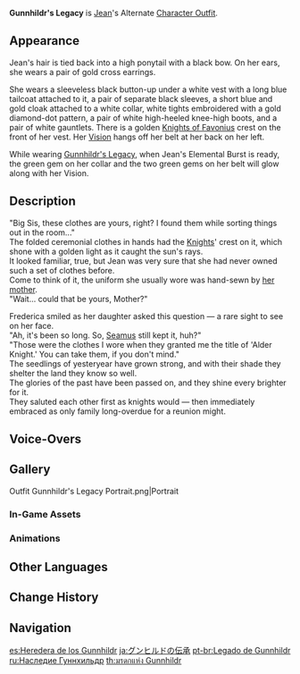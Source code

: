 {{Outfit Infobox
|id           = 200302
|image        = <gallery>
Character Jean Gunnhildr's Legacy Full Wish.png|Wish
Outfit Gunnhildr's Legacy Game.png|In-Game
</gallery>
|character    = Jean
|type         = Alternate
|quality      = 4
|description  = Jean's outfit. This classic knight's ceremonial outfit is suited to all manner of occasions.
|obtain       = Unlocked upon obtaining character<br />In-Game [[Mail]] (During [[Version 2.4]])
}}
'''Gunnhildr's Legacy''' is [[Jean]]'s Alternate [[Character Outfit]].

==Appearance==
<!-- Keep appearance section short and concise. Limit to 1-2 paragraphs (preferably 1 paragraph) with 3-4 sentences each. -->
Jean's hair is tied back into a high ponytail with a black bow. On her ears, she wears a pair of gold cross earrings.

She wears a sleeveless black button-up under a white vest with a long blue tailcoat attached to it, a pair of separate black sleeves, a short blue and gold cloak attached to a white collar, white tights embroidered with a gold diamond-dot pattern, a pair of white high-heeled knee-high boots, and a pair of white gauntlets. There is a golden [[Knights of Favonius]] crest on the front of her vest. Her [[Vision]] hangs off her belt at her back on her left.

<section begin="Glowing Ornaments" />While wearing [[Gunnhildr's Legacy]], when Jean's Elemental Burst is ready, the green gem on her collar and the two green gems on her belt will glow along with her Vision.<section end="Glowing Ornaments" />

==Description==
"Big Sis, these clothes are yours, right? I found them while sorting things out in the room..."<br />
The folded ceremonial clothes in {{sic|[[Barbara]]}} hands had the [[Knights of Favonius|Knights]]' crest on it, which shone with a golden light as it caught the sun's rays.<br />
It looked familiar, true, but Jean was very sure that she had never owned such a set of clothes before.<br />
Come to think of it, the uniform she usually wore was hand-sewn by [[Frederica Gunnhildr|her mother]].<br />
"Wait... could that be yours, Mother?"

Frederica smiled as her daughter asked this question &mdash; a rare sight to see on her face.<br />
"Ah, it's been so long. So, [[Seamus Pegg|Seamus]] still kept it, huh?"<br />
"Those were the clothes I wore when they granted me the title of 'Alder Knight.' You can take them, if you don't mind."<br />
The seedlings of yesteryear have grown strong, and with their shade they shelter the land they know so well.<br />
The glories of the past have been passed on, and they shine every brighter for it.<br />
They saluted each other first as knights would &mdash; then immediately embraced as only family long-overdue for a reunion might.

==Voice-Overs==
{{VO/Outfit
|switch_01_tx_en   = In the name of the [[Gunnhildr Clan]].
|switch_01_tx_zh   = 以古恩希尔德家族之名。
|switch_01_rm_zh   = Yǐ Gǔ'ēnxī'érdé Jiāzú zhī míng.
|switch_01_tl_zh   = In the name of the Gunnhildr Clan.
|switch_01_tx_ja   = グンヒルド家の名のもとに。
|switch_01_rm_ja   = Gunhirudo-ke no na no moto ni.
|switch_01_tl_ja   = In the name of the Gunnhildr Family.
|switch_01_tx_ko   = 군힐드 가문의 이름으로
|switch_01_rm_ko   = Gunhildeu Gamun-ui ireumeuro
|switch_01_tl_ko   = In the name of the Gunnhildr Family.

|switch_02_tx_en   = [[Frederica Gunnhildr|Mother]]'s teachings are with me always.
|switch_02_tx_zh   = 母亲的教诲，铭记于心。
|switch_02_rm_zh   = Mǔqīn de jiàohuì, míngjì yú xīn.
|switch_02_tl_zh   = Mother's teachings, inscribed into my heart.
|switch_02_tx_ja   = 母上さまの教えは、心に刻んでいる。
|switch_02_rm_ja   = Hahaue-sama no oshie wa, kokoro ni kizande iru.
|switch_02_tl_ja   = Mother's teachings are engraved into my heart.
|switch_02_tx_ko   = 어머니의 가르침을 항상 마음에 새길 거야
|switch_02_rm_ko   = Eomeoni-ui gareuchimeul hangsang maeume saegil kkeoya
|switch_02_tl_ko   = I will always keep my mother's teachings in my heart.

|switch_03_tx_en   = Protecting [[Mondstadt]] above all.
|switch_03_tx_zh   = 勇护蒙德，不可懈怠。
|switch_03_rm_zh   = Yǒnghù Méngdé, bùkě xièdài.
|switch_03_tl_zh   = Protecting Mondstadt courageously, no slacking off.
|switch_03_tx_ja   = いかなるとき怠らず、モンドを永遠守護する。
|switch_03_rm_ja   = Ikanaru toki okotarazu, Mondo wo eien shugo suru.
|switch_03_tl_ja   = At any time without neglect, I shall always protect Mondstadt.
|switch_03_tx_ko   = 몬드를 지키는 사명을 게을리해선 안돼
|switch_03_rm_ko   = Mondeureul jikineun samyeongeul geeullihaeseon andwae
|switch_03_tl_ko   = <!--We must not slacking off mission to protect Mondstadt.-->
}}

==Gallery==
<gallery>
Outfit Gunnhildr's Legacy Portrait.png|Portrait
</gallery>
===In-Game Assets===
{{Assets/Outfit|Gunnhildr's Legacy|nomain=1}}

===Animations===
{{Preview/CharacterAnimations|Gunnhildr's Legacy|nocaption=1}}

==Other Languages==
{{Other Languages
|en      = Gunnhildr's Legacy
|zhs     = 古恩希尔德的传承
|zhs_rm  = Gǔ'ēnxī'ěrdé de Chuánchéng
|zht     = 古恩希爾德的傳承
|zht_rm  = Gǔ'ēnxī'ěrdé de Chuánchéng
|zh_tl   = Gunnhildr's Inheritance
|ja      = グンヒルドの伝承
|ja_rm   = Gunhirudo no Tenshou
|ja_tl   = Gunnhildr's Legend
|ko      = 군힐드의 전승
|ko_rm   = Gunhildeu-ui Jeonseung
|ko_tl   = Gunnhildr's Transmission
|es      = Heredera de los Gunnhildr
|es_tl   = Heir of the Gunnhildrs
|fr      = Héritage de Gunnhildr
|fr_tl   = Gunnhildr's Legacy
|ru      = Наследие Гуннхильдр
|ru_tl   = Gunnhildr's Legacy
|th      = มรดกแห่ง Gunnhildr
|th_rm   = Moradok haeng Gunnhildr
|th_tl   = Gunnhildr's Heritage
|vi      = Thừa Kế Của Gunnhildr
|vi_tl   = Inheritance of Gunnhildr
|de      = Gunnhildrs Erbe
|de_tl   = Gunnhildr's Heritage
|id      = Gunnhildr's Legacy
|pt      = Legado de Gunnhildr
|pt_tl   = Gunnhildr's Legacy
|tr      = Gunnhildr'ın Mirası
|tr_tl   = 
|it      = Eredità di Gunnhildr
|it_tl   = Gunnhildr's Legacy
}}

==Change History==
{{Change History|2.4}}

==Navigation==
{{Dressing Room Navbox|type=outfit}}

[[es:Heredera de los Gunnhildr]]
[[ja:グンヒルドの伝承]]
[[pt-br:Legado de Gunnhildr]]
[[ru:Наследие Гуннхильдр]]
[[th:มรดกแห่ง Gunnhildr]]